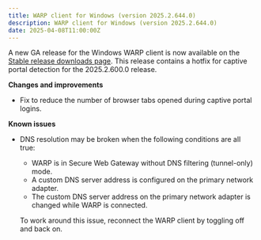 ```yaml
---
title: WARP client for Windows (version 2025.2.644.0)
description: WARP client for Windows (version 2025.2.644.0)
date: 2025-04-08T11:00:00Z
---
```


A new GA release for the Windows WARP client is now available on the [Stable release downloads page](/cloudflare-one/connections/connect-devices/warp/download-warp/).   This release contains a hotfix for captive portal detection for the 2025.2.600.0 release.

**Changes and improvements**

- Fix to reduce the number of browser tabs opened during captive portal logins.

**Known issues**

- DNS resolution may be broken when the following conditions are all true:
	- WARP is in Secure Web Gateway without DNS filtering (tunnel-only) mode.
	- A custom DNS server address is configured on the primary network adapter.
	- The custom DNS server address on the primary network adapter is changed while WARP is connected.

	To work around this issue, reconnect the WARP client by toggling off and back on.